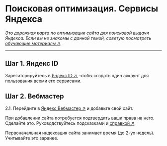 # Поисковая оптимизация. Сервисы Яндекса

*Это дорожная карта по оптимизации сайта для поисковой выдачи Яндекса. Если вы не знакомы с данной темой, советую посмотреть [обучающие материалы ↗](https://yandex.ru/adv/edu/materials/tag-webmaster?from=webmaster-help).*

---

## Шаг 1. Яндекс ID 

Зарегитсрируйтесь в [Яндекс ID ↗](https://yandex.ru/id), чтобы создать один аккаунт для пользования всеми его сервисами.

## Шаг 2. Вебмастер

2.1. Перейдите в [Яндекс Вебмастер ↗](https://webmaster.yandex.ru/welcome/) и добавьте свой сайт. 

При добавлении сайта потребуется подтвердить ваши права на него. Сделайте это. Руководствуйтесь подсказками и [справкой ↗](https://yandex.ru/support/webmaster/index.html).

Первоначальная индексация сайта занимает время (до 2-ух недель). Учитывайте это заранее.